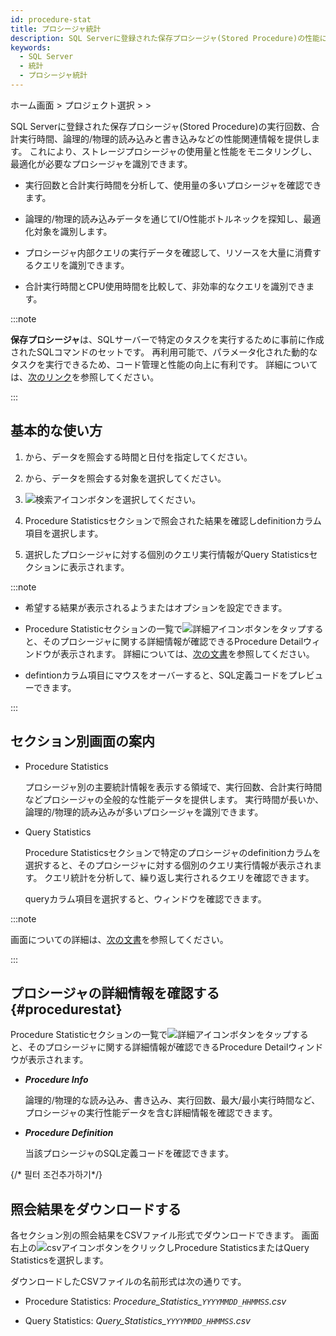 ```yaml
---
id: procedure-stat
title: プロシージャ統計
description: SQL Serverに登録された保存プロシージャ(Stored Procedure)の性能に関する情報を提供します。
keywords:
  - SQL Server
  - 統計
  - プロシージャ統計
---
```


ホーム画面 &gt; プロジェクト選択 &gt; <Cmdname sid="side_reportStat" className="uitext" /> &gt; <Cmdname sid="side_dbProcedureStat" className="uitext" />

SQL Serverに登録された保存プロシージャ(Stored Procedure)の実行回数、合計実行時間、論理的/物理的読み込みと書き込みなどの性能関連情報を提供します。 これにより、ストレージプロシージャの使用量と性能をモニタリングし、最適化が必要なプロシージャを識別できます。

- 実行回数と合計実行時間を分析して、使用量の多いプロシージャを確認できます。

- 論理的/物理的読み込みデータを通じてI/O性能ボトルネックを探知し、最適化対象を識別します。

- プロシージャ内部クエリの実行データを確認して、リソースを大量に消費するクエリを識別できます。

- 合計実行時間とCPU使用時間を比較して、非効率的なクエリを識別できます。

:::note

**保存プロシージャ**は、SQLサーバーで特定のタスクを実行するために事前に作成されたSQLコマンドのセットです。 再利用可能で、パラメータ化された動的なタスクを実行できるため、コード管理と性能の向上に有利です。 詳細については、[次のリンク](https://learn.microsoft.com/sql/relational-databases/stored-procedures/stored-procedures-database-engine?view=sql-server-ver16)を参照してください。

:::

## 基本的な使い方

1. <Cmdname sid="time" className="uitext" />から、データを照会する時間と日付を指定してください。

2. <Cmdname sid="instance" className="uitext" />から、データを照会する対象を選択してください。

3. ![検索アイコン](/img/ico-btn-search.png)ボタンを選択してください。

4. <UI>Procedure Statistics</UI>セクションで照会された結果を確認し<UI>definition</UI>カラム項目を選択します。

   <ImgLang img="db-procedure-stat-mssql.png" desc="プロシージャ統計" className="width-800" />

5. 選択したプロシージャに対する個別のクエリ実行情報が<UI>Query Statistics</UI>セクションに表示されます。

:::note

- 希望する結果が表示されるよう<Cmdname sid="TTL07772" className="uitext" />または<Cmdname sid="TTL07773" className="uitext" />オプションを設定できます。

- <UI>Procedure Statistic</UI>セクションの一覧で![詳細アイコン](/img/ico-detail-view.svg)ボタンをタップすると、そのプロシージャに関する詳細情報が確認できる<UI>Procedure Detail</UI>ウィンドウが表示されます。 詳細については、[次の文書](#procedurestat)を参照してください。

- <UI>defintion</UI>カラム項目にマウスをオーバーすると、SQL定義コードをプレビューできます。

:::

## セクション別画面の案内

- <UI>Procedure Statistics</UI>

  プロシージャ別の主要統計情報を表示する領域で、実行回数、合計実行時間などプロシージャの全般的な性能データを提供します。 実行時間が長いか、論理的/物理的読み込みが多いプロシージャを識別できます。

- <UI>Query Statistics</UI>

  <UI>Procedure Statistics</UI>セクションで特定のプロシージャの<UI>definition</UI>カラムを選択すると、そのプロシージャに対する個別のクエリ実行情報が表示されます。 クエリ統計を分析して、繰り返し実行されるクエリを確認できます。

  <ImgLang img="db-procedure-stat-mssql.png" desc="プロシージャ統計" />

  <UI>query</UI>カラム項目を選択すると、<Cmdname sid="TTL06224" className="uitext" />ウィンドウを確認できます。

  <ImgLang img="db-sql-details-mssql.png" desc="SQL詳細" />

:::note

<Cmdname sid="TTL06224" className="uitext" />画面についての詳細は、[次の文書](stat#querydetails)を参照してください。

:::

## プロシージャの詳細情報を確認する{#procedurestat}

<UI>Procedure Statistic</UI>セクションの一覧で![詳細アイコン](/img/ico-detail-view.svg)ボタンをタップすると、そのプロシージャに関する詳細情報が確認できる<UI>Procedure Detail</UI>ウィンドウが表示されます。

<ImgLang img="db-procedure-stat-details-mssql.png" desc="Procedure Detail" />

- ***Procedure Info***

  論理的/物理的な読み込み、書き込み、実行回数、最大/最小実行時間など、プロシージャの実行性能データを含む詳細情報を確認できます。 

- ***Procedure Definition***

  当該プロシージャのSQL定義コードを確認できます。

{/* 필터 조건추가하기*/}

<Dbsqlfilter level={2} />

## 照会結果をダウンロードする

各セクション別の照会結果をCSVファイル形式でダウンロードできます。 画面右上の![csvアイコン](/img/ico-download.svg)ボタンをクリックし<UI>Procedure Statistics</UI>または<UI>Query Statistics</UI>を選択します。

ダウンロードしたCSVファイルの名前形式は次の通りです。

- <UI>Procedure Statistics</UI>: *Procedure\_Statistics\_`YYYYMMDD_HHMMSS`.csv*

- <UI>Query Statistics</UI>: *Query\_Statistics\_`YYYYMMDD_HHMMSS`.csv*

